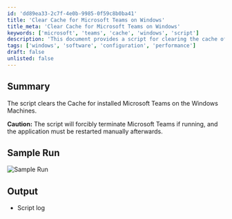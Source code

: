 ```yaml
---
id: 'dd89ea33-2c7f-4e0b-9985-0f59c8b0ba41'
title: 'Clear Cache for Microsoft Teams on Windows'
title_meta: 'Clear Cache for Microsoft Teams on Windows'
keywords: ['microsoft', 'teams', 'cache', 'windows', 'script']
description: 'This document provides a script for clearing the cache of installed Microsoft Teams on Windows machines. It includes a caution about forcibly terminating the application if it is running, and instructions on how to restart it manually afterwards.'
tags: ['windows', 'software', 'configuration', 'performance']
draft: false
unlisted: false
---
```

## Summary

The script clears the Cache for installed Microsoft Teams on the Windows Machines.

**Caution:** The script will forcibly terminate Microsoft Teams if running, and the application must be restarted manually afterwards.

## Sample Run

![Sample Run](../../../static/img/Clear-Teams-Cache/image_1.png)

## Output

- Script log











